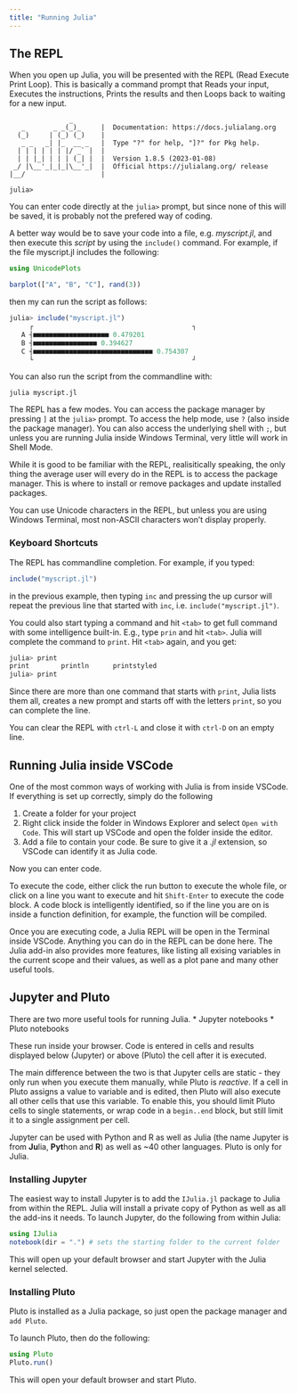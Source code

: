 ```yaml
---
title: "Running Julia"
---
```


## The REPL
When you open up Julia, you will be presented with the REPL (Read Execute Print Loop). This is basically a command prompt that Reads your input, Executes the instructions, Prints the results and then Loops back to waiting for a new input.

```
               _
   _       _ _(_)_     |  Documentation: https://docs.julialang.org
  (_)     | (_) (_)    |
   _ _   _| |_  __ _   |  Type "?" for help, "]?" for Pkg help.
  | | | | | | |/ _` |  |
  | | |_| | | | (_| |  |  Version 1.8.5 (2023-01-08)
 _/ |\__'_|_|_|\__'_|  |  Official https://julialang.org/ release
|__/                   |

julia>
```

You can enter code directly at the `julia>` prompt, but since none of this will be saved, it is probably not the prefered way of coding.

A better way would be to save your code into a file, e.g. *myscript.jl*, and then execute this *script* by using the `include()` command. For example, if the file myscript.jl includes the following:

```julia
using UnicodePlots

barplot(["A", "B", "C"], rand(3))
```

then my can run the script as follows:

```julia
julia> include("myscript.jl")
     ┌                                        ┐
   A ┤■■■■■■■■■■■■■■■■■■■ 0.479201
   B ┤■■■■■■■■■■■■■■■■ 0.394627
   C ┤■■■■■■■■■■■■■■■■■■■■■■■■■■■■■■ 0.754307
     └                                        ┘
```

You can also run the script from the commandline with:

```julia myscript.jl```

The REPL has a few modes. You can access the package manager by pressing `]` at the `julia>` prompt. To access the help mode, use `?` (also inside the package manager). You can also access the underlying shell with `;`, but unless you are running Julia inside Windows Terminal, very little will work in Shell Mode.

While it is good to be familiar with the REPL, realisitically speaking, the only thing the average user will every do in the REPL is to access the package manager. This is where to install or remove packages and update installed packages.

You can use Unicode characters in the REPL, but unless you are using Windows Terminal, most non-ASCII characters won't display properly.

### Keyboard Shortcuts
The REPL has commandline completion. For example, if you typed:

```julia
include("myscript.jl")
```

in the previous example, then typing `inc` and pressing the up cursor will repeat the previous line that started with `inc`, i.e. `include("myscript.jl")`.

You could also start typing a command and hit `<tab>` to get full command with some intelligence built-in. E.g., type `prin` and hit `<tab>`. Julia will complete the command to `print`. Hit `<tab>` again, and you get:

```julia
julia> print
print        println      printstyled
julia> print
```
Since there are more than one command that starts with `print`, Julia lists them all, creates a new prompt and starts off with the letters `print`, so you can complete the line.

You can clear the REPL with `ctrl-L` and close it with `ctrl-D` on an empty line.

## Running Julia inside VSCode
One of the most common ways of working with Julia is from inside VSCode. If everything is set up correctly, simply do the following

1. Create a folder for your project
2. Right click inside the folder in Windows Explorer and select `Open with Code`. This will start up VSCode and open the folder inside the editor.
3. Add a file to contain your code. Be sure to give it a *.jl* extension, so VSCode can identify it as Julia code.

Now you can enter code.

To execute the code, either click the run button to execute the whole file, or click on a line you want to execute and hit `Shift-Enter` to execute the code block. A code block is intelligently identified, so if the line you are on is inside a function definition, for example, the function will be compiled.

Once you are executing code, a Julia REPL will be open in the Terminal inside VSCode. Anything you can do in the REPL can be done here. The Julia add-in also provides more features, like listing all exising variables in the current scope and their values, as well as a plot pane and many other useful tools.

## Jupyter and Pluto
There are two more useful tools for running Julia.
* Jupyter notebooks
* Pluto notebooks

These run inside your browser. Code is entered in cells and results displayed below (Jupyter) or above (Pluto) the cell after it is executed.

The main difference between the two is that Jupyter cells are static - they only run when you execute them manually, while Pluto is *reactive*. If a cell in Pluto assigns a value to variable and is edited, then Pluto will also execute all other cells that use this variable. To enable this, you should limit Pluto cells to single statements, or wrap code in a `begin..end` block, but still limit it to a single assignment per cell.

Jupyter can be used with Python and R as well as Julia (the name Jupyter is from **Ju**lia, **Pyt**hon and **R**) as well as ~40 other languages. Pluto is only for Julia.

### Installing Jupyter
The easiest way to install Jupyter is to add the `IJulia.jl` package to Julia from within the REPL. Julia will install a private copy of Python as well as all the add-ins it needs. To launch Jupyter, do the following from within Julia:

```julia
using IJulia
notebook(dir = ".") # sets the starting folder to the current folder
```
This will open up your default browser and start Jupyter with the Julia kernel selected.

### Installing Pluto
Pluto is installed as a Julia package, so just open the package manager and `add Pluto`.

To launch Pluto, then do the following:

```julia
using Pluto
Pluto.run()
```
This will open your default browser and start Pluto.